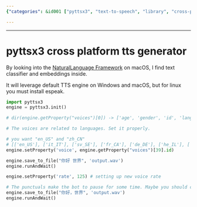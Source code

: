 ```yaml
---
{"categories": &id001 ["pyttsx3", "text-to-speech", "library", "cross-platform", "voice", "language", "speech-rate"], "category": "Text to Speech", "date": "2023-01-11 03:53:36", "description": "The 'pyttsx3' library is a cross-platform Text to Speech generator, offering language-specific voice options, adjustable speech rate, and file saving capabilities for playback. It utilizes default engines on Windows and macOS, and requires espeak for Linux.", "tags": *id001, "title": "pyttsx3 cross platform tts generator"}

---
```


------

# pyttsx3 cross platform tts generator

By looking into the [NaturalLanguage Framework](https://developer.apple.com/documentation/naturallanguage?preferredLanguage=occ) on macOS, I find text classifier and embeddings inside.

It will leverage default TTS engine on Windows and macOS, but for linux you must install espeak.

```python
import pyttsx3
engine = pyttsx3.init()

# dir(engine.getProperty("voices")[0]) -> ['age', 'gender', 'id', 'languages', 'name']

# The voices are related to languages. Set it properly.

# you want "en_US" and "zh_CN"
# [['en_US'], ['it_IT'], ['sv_SE'], ['fr_CA'], ['de_DE'], ['he_IL'], ['id_ID'], ['en_GB'], ['es_AR'], ['nl_BE'], ['en-scotland'], ['en_US'], ['ro_RO'], ['pt_PT'], ['es_ES'], ['es_MX'], ['th_TH'], ['en_AU'], ['ja_JP'], ['sk_SK'], ['hi_IN'], ['it_IT'], ['pt_BR'], ['ar_SA'], ['hu_HU'], ['zh_TW'], ['el_GR'], ['ru_RU'], ['en_IE'], ['es_ES'], ['nb_NO'], ['es_MX'], ['en_IN'], ['en_US'], ['da_DK'], ['fi_FI'], ['zh_HK'], ['en_ZA'], ['fr_FR'], ['zh_CN'], ['en_IN'], ['en_US'], ['nl_NL'], ['tr_TR'], ['ko_KR'], ['ru_RU'], ['pl_PL'], ['cs_CZ']]
engine.setProperty('voice', engine.getProperty("voices")[39].id)

engine.save_to_file("你好 世界", 'output.wav')
engine.runAndWait()

engine.setProperty('rate', 125) # setting up new voice rate

# The punctuals make the bot to pause for some time. Maybe you should control that yourself.
engine.save_to_file("你好，世界", 'output.wav')
engine.runAndWait()
```




